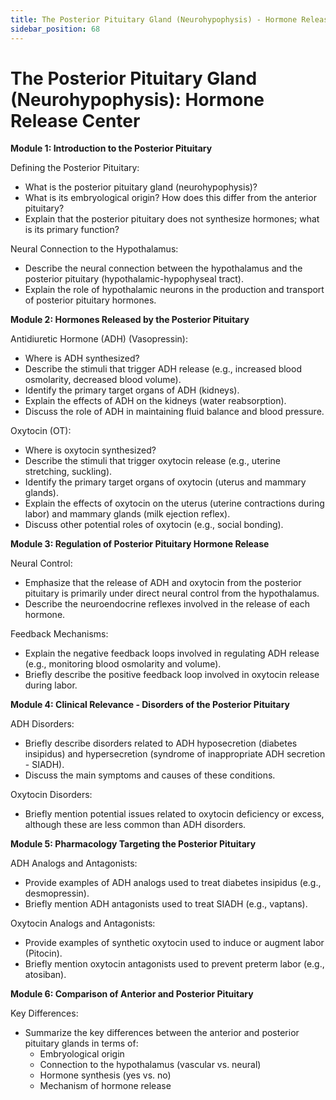 ```yaml
---
title: The Posterior Pituitary Gland (Neurohypophysis) - Hormone Release Center
sidebar_position: 68
---
```


# The Posterior Pituitary Gland (Neurohypophysis): Hormone Release Center

**Module 1: Introduction to the Posterior Pituitary**

Defining the Posterior Pituitary:
* What is the posterior pituitary gland (neurohypophysis)?
* What is its embryological origin? How does this differ from the anterior pituitary?
* Explain that the posterior pituitary does not synthesize hormones; what is its primary function?

Neural Connection to the Hypothalamus:
* Describe the neural connection between the hypothalamus and the posterior pituitary (hypothalamic-hypophyseal tract).
* Explain the role of hypothalamic neurons in the production and transport of posterior pituitary hormones.

**Module 2: Hormones Released by the Posterior Pituitary**

Antidiuretic Hormone (ADH) (Vasopressin):
* Where is ADH synthesized?
* Describe the stimuli that trigger ADH release (e.g., increased blood osmolarity, decreased blood volume).
* Identify the primary target organs of ADH (kidneys).
* Explain the effects of ADH on the kidneys (water reabsorption).
* Discuss the role of ADH in maintaining fluid balance and blood pressure.

Oxytocin (OT):
* Where is oxytocin synthesized?
* Describe the stimuli that trigger oxytocin release (e.g., uterine stretching, suckling).
* Identify the primary target organs of oxytocin (uterus and mammary glands).
* Explain the effects of oxytocin on the uterus (uterine contractions during labor) and mammary glands (milk ejection reflex).
* Discuss other potential roles of oxytocin (e.g., social bonding).

**Module 3: Regulation of Posterior Pituitary Hormone Release**

Neural Control:
* Emphasize that the release of ADH and oxytocin from the posterior pituitary is primarily under direct neural control from the hypothalamus.
* Describe the neuroendocrine reflexes involved in the release of each hormone.

Feedback Mechanisms:
* Explain the negative feedback loops involved in regulating ADH release (e.g., monitoring blood osmolarity and volume).
* Briefly describe the positive feedback loop involved in oxytocin release during labor.

**Module 4: Clinical Relevance - Disorders of the Posterior Pituitary**

ADH Disorders:
* Briefly describe disorders related to ADH hyposecretion (diabetes insipidus) and hypersecretion (syndrome of inappropriate ADH secretion - SIADH).
* Discuss the main symptoms and causes of these conditions.

Oxytocin Disorders:
* Briefly mention potential issues related to oxytocin deficiency or excess, although these are less common than ADH disorders.

**Module 5: Pharmacology Targeting the Posterior Pituitary**

ADH Analogs and Antagonists:
* Provide examples of ADH analogs used to treat diabetes insipidus (e.g., desmopressin).
* Briefly mention ADH antagonists used to treat SIADH (e.g., vaptans).

Oxytocin Analogs and Antagonists:
* Provide examples of synthetic oxytocin used to induce or augment labor (Pitocin).
* Briefly mention oxytocin antagonists used to prevent preterm labor (e.g., atosiban).

**Module 6: Comparison of Anterior and Posterior Pituitary**

Key Differences:
* Summarize the key differences between the anterior and posterior pituitary glands in terms of:
    * Embryological origin
    * Connection to the hypothalamus (vascular vs. neural)
    * Hormone synthesis (yes vs. no)
    * Mechanism of hormone release